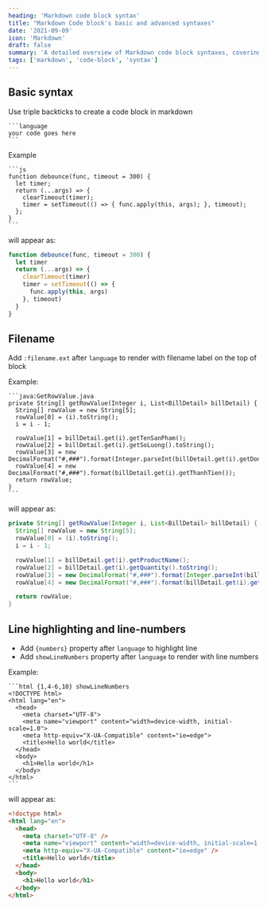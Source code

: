 ```yaml
---
heading: 'Markdown code block syntax'
title: "Markdown Code block's basic and advanced syntaxes"
date: '2021-09-09'
icon: 'Markdown'
draft: false
summary: 'A detailed overview of Markdown code block syntaxes, covering both basic and advanced use cases.'
tags: ['markdown', 'code-block', 'syntax']
---
```


## Basic syntax

Use triple backticks to create a code block in markdown

````
```language
your code goes here
```
````

Example

````
```js
function debounce(func, timeout = 300) {
  let timer;
  return (...args) => {
    clearTimeout(timer);
    timer = setTimeout(() => { func.apply(this, args); }, timeout);
  };
}
```
````

will appear as:

```js
function debounce(func, timeout = 300) {
  let timer
  return (...args) => {
    clearTimeout(timer)
    timer = setTimeout(() => {
      func.apply(this, args)
    }, timeout)
  }
}
```

## Filename

Add `:filename.ext` after `language` to render with filename label on the top of block

Example:

````
```java:GetRowValue.java
private String[] getRowValue(Integer i, List<BillDetail> billDetail) {
  String[] rowValue = new String[5];
  rowValue[0] = (i).toString();
  i = i - 1;

  rowValue[1] = billDetail.get(i).getTenSanPham();
  rowValue[2] = billDetail.get(i).getSoLuong().toString();
  rowValue[3] = new DecimalFormat("#,###").format(Integer.parseInt(billDetail.get(i).getDonGiaSanPham()));
  rowValue[4] = new DecimalFormat("#,###").format(billDetail.get(i).getThanhTien());
  return rowValue;
}
```
````

will appear as:

```java:GetRowValue.java
private String[] getRowValue(Integer i, List<BillDetail> billDetail) {
  String[] rowValue = new String[5];
  rowValue[0] = (i).toString();
  i = i - 1;

  rowValue[1] = billDetail.get(i).getProductName();
  rowValue[2] = billDetail.get(i).getQuantity().toString();
  rowValue[3] = new DecimalFormat("#,###").format(Integer.parseInt(billDetail.get(i).getProductPrice()));
  rowValue[4] = new DecimalFormat("#,###").format(billDetail.get(i).getSubTotal());

  return rowValue;
}
```

## Line highlighting and line-numbers

- Add `{numbers}` property after `language` to highlight line
- Add `showLineNumbers` property after `language` to render with line numbers

Example:

````
```html {1,4-6,10} showLineNumbers
<!DOCTYPE html>
<html lang="en">
  <head>
    <meta charset="UTF-8">
    <meta name="viewport" content="width=device-width, initial-scale=1.0">
    <meta http-equiv="X-UA-Compatible" content="ie=edge">
    <title>Hello world</title>
  </head>
  <body>
    <h1>Hello world</h1>
  </body>
</html>
```
````

will appear as:

```html {1,4-6,10} showLineNumbers
<!doctype html>
<html lang="en">
  <head>
    <meta charset="UTF-8" />
    <meta name="viewport" content="width=device-width, initial-scale=1.0" />
    <meta http-equiv="X-UA-Compatible" content="ie=edge" />
    <title>Hello world</title>
  </head>
  <body>
    <h1>Hello world</h1>
  </body>
</html>
```
